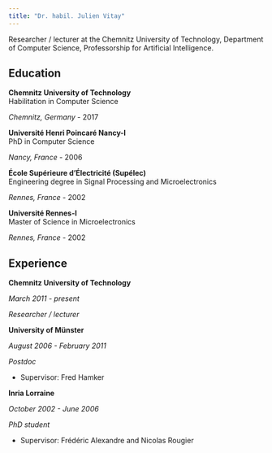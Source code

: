 ```yaml
---
title: "Dr. habil. Julien Vitay"
---
```


Researcher / lecturer at the Chemnitz University of Technology, Department of Computer Science, Professorship for Artificial Intelligence.


## Education

::: {.d-flex .justify-content-between}
::: {}
**Chemnitz University of Technology**  
Habilitation in Computer Science
:::
::: {.text-end}
*Chemnitz, Germany* - 2017
:::
:::

::: {.d-flex .justify-content-between}
::: {}
**Université Henri Poincaré Nancy-I**  
PhD in Computer Science
:::
::: {.text-end}
*Nancy, France* - 2006
:::
:::

::: {.d-flex .justify-content-between}
::: {}
**École Supérieure d'Électricité (Supélec)**  
Engineering degree in Signal Processing and Microelectronics
:::
::: {.text-end}
*Rennes, France* - 2002
:::
:::

::: {.d-flex .justify-content-between}
::: {}
**Université Rennes-I**  
Master of Science in Microelectronics
:::
::: {.text-end}
*Rennes, France* - 2002
:::
:::

## Experience

::: {.d-flex .justify-content-between}
::: {}
**Chemnitz University of Technology**  
:::
::: {.text-end}
*March 2011 - present*
:::
:::
*Researcher / lecturer*

::: {.d-flex .justify-content-between}
::: {}
**University of Münster**  
:::
::: {.text-end}
*August 2006 - February 2011*
:::
:::
*Postdoc*

- Supervisor: Fred Hamker


::: {.d-flex .justify-content-between}
::: {}
**Inria Lorraine**  
:::
::: {.text-end}
*October 2002 - June 2006*
:::
:::
*PhD student*

- Supervisor: Frédéric Alexandre and Nicolas Rougier
